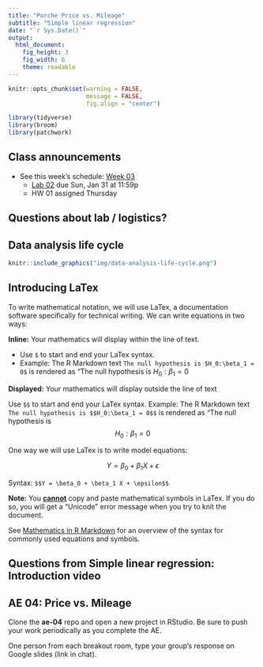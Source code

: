 ```yaml
---
title: "Porche Price vs. Mileage"
subtitle: "Simple linear regression"
date: "`r Sys.Date()`"
output: 
  html_document: 
    fig_height: 3
    fig_width: 6
    theme: readable
---
```


```r
knitr::opts_chunk$set(warning = FALSE, 
                      message = FALSE, 
                      fig.align = "center")
```

```r
library(tidyverse)
library(broom)
library(patchwork)
```

## Class announcements

- See this week's schedule: [Week 03](https://sta210-sp21.netlify.app/schedule/week-03/)
  - [Lab 02](https://sta210-sp21.netlify.app/labs/lab-02-durham-trails.html) due Sun, Jan 31 at 11:59p
  - HW 01 assigned Thursday
  
## Questions about lab / logistics?

## Data analysis life cycle

```r
knitr::include_graphics("img/data-analysis-life-cycle.png")
```

## Introducing LaTex

To write mathematical notation, we will use LaTex, a documentation software specifically for technical writing. We can write equations in two ways:

**Inline:**  Your mathematics will display within the line of text.

- Use `$` to start and end your LaTex syntax.
- Example: The R Markdown text `The null hypothesis is $H_0:\beta_1 = 0$` is rendered as "The null hypothesis is $H_0:\beta_1 = 0$

**Displayed:** Your mathematics will display outside the line of text

Use `$$` to start and end your LaTex syntax.
Example: The R Markdown text `The null hypothesis is $$H_0:\beta_1 = 0$$` is rendered as "The null hypothesis is $$H_0: \beta_1 = 0$$

One way we will use LaTex is to write model equations: 

$$Y = \beta_0 + \beta_1 X + \epsilon$$

Syntax: `$$Y = \beta_0 + \beta_1 X + \epsilon$$`

**Note:** You **<u>cannot</u>** copy and paste mathematical symbols in LaTex. If you do so, you will get a "Unicode" error message when you try to knit the document. 

See [Mathematics in R Markdown](https://rpruim.github.io/s341/S19/from-class/MathinRmd.html) for an overview of the syntax for commonly used equations and symbols.

## Questions from Simple linear regression: Introduction video 

##  AE 04: Price vs. Mileage

Clone the **ae-04** repo and open a new project in RStudio. Be sure to push your work periodically as you complete the AE.

One person from each breakout room, type your group's response on Google slides (link in chat). 
